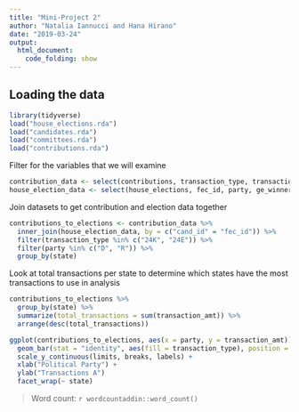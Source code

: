```yaml
---
title: "Mini-Project 2"
author: "Natalia Iannucci and Hana Hirano"
date: "2019-03-24"
output: 
  html_document:
    code_folding: show
---
```


## Loading the data

```r
library(tidyverse)
load("house_elections.rda")
load("candidates.rda")
load("committees.rda")
load("contributions.rda")
```

Filter for the variables that we will examine
```r
contribution_data <- select(contributions, transaction_type, transaction_amt, cand_id, state)
house_election_data <- select(house_elections, fec_id, party, ge_winner)
```

Join datasets to get contribution and election data together
```r
contributions_to_elections <- contribution_data %>%
  inner_join(house_election_data, by = c("cand_id" = "fec_id")) %>%
  filter(transaction_type %in% c("24K", "24E")) %>%
  filter(party %in% c("D", "R")) %>%
  group_by(state)
```

Look at total transactions per state to determine which states have the most transactions to use in analysis
```r
contributions_to_elections %>%
  group_by(state) %>%
  summarize(total_transactions = sum(transaction_amt)) %>%
  arrange(desc(total_transactions))
```

```r
ggplot(contributions_to_elections, aes(x = party, y = transaction_amt)) +
  geom_bar(stat = "identity", aes(fill = transaction_type), position = "dodge") +
  scale_y_continuous(limits, breaks, labels) +
  xlab("Political Party") +
  ylab("Transactions A")
  facet_wrap(~ state)
```

> Word count: `r wordcountaddin::word_count()`


